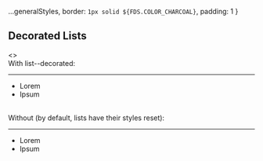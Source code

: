 
  ...generalStyles,
  border: `1px solid ${FDS.COLOR_CHARCOAL}`,
  padding: 1 
}

<Meta title="Style Utilities/List"  />

## Decorated Lists

<Story name="Decorated Lists">
  <>
    <ClassTableLayout
      headers={['class', 'description']}
      rows={[
        ['list--decorated', 'Enables standard list decoration'],
      ]} 
    />
    <div>With <span style={labelStyle}>list--decorated</span>:</div>
    <hr />
    <ul className="list--decorated">
      <li>Lorem</li>
      <li>Ipsum</li>
    </ul>
    <br />
    <div>Without (by default, lists have their styles reset):</div>
    <hr />
    <ul>
      <li>Lorem</li>
      <li>Ipsum</li>
    </ul>
  </>
</Story>
